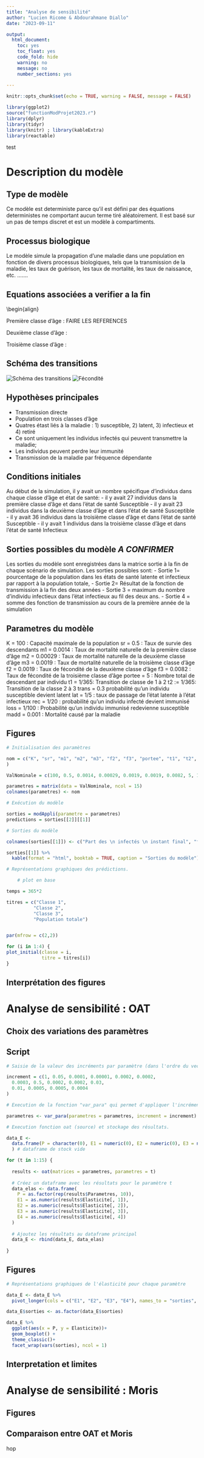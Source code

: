 ```yaml
---
title: "Analyse de sensibilité"
author: "Lucien Ricome & Abdourahmane Diallo"
date: "2023-09-11"

output: 
  html_document: 
    toc: yes
    toc_float: yes
    code_fold: hide
    warning: no
    message: no
    number_sections: yes
    
---
```

```r
knitr::opts_chunk$set(echo = TRUE, warning = FALSE, message = FALSE)
```


```r
library(ggplot2) 
source("functionModProjet2023.r")
library(dplyr)
library(tidyr)
library(knitr) ; library(kableExtra)
library(reactable)
```

test

# Description du modèle

## Type de modèle

Ce modèle est deterministe parce qu'il est défini par des équations deterministes ne comportant aucun terme tiré aléatoirement. Il est basé sur un pas de temps discret et est un modèle à compartiments.

## Processus biologique

Le modèle simule la propagation d'une maladie dans une population en fonction de divers processus biologiques, tels que la transmission de la maladie, les taux de guérison, les taux de mortalité, les taux de naissance, etc. …….

## Equations associées **a verifier a la fin**

\begin{align}

Première classe d'âge : FAIRE LES REFERENCES

\begin{cases}
A_{S,t+1} = A_{S,t}\times(1-m_1-t-trans\times \frac{N_{I,t}}{N}) + loss \times A_{R,t} + max(0 , sr \times portée \times \sum_{i=1}^{4} B_{i, t} \times f_2 + \sum_{i=1}^{4} C_{i, t} \times f_3 \times (1- \frac{N}{K})) \\
A_{E,t+1} = A_{E,t}\times(1-m_1-t-lat) + trans \times A_{1,t} \times  A_{S,t} \times \frac{N_I}{N} \\
A_{I,t+1} = A_{I,t}\times(1-m_1-t-madd - rec) + lat \times A_{E,t} \\
A_{R,t+1} = A_{R,t}\times(1-m_1-t-loss) + rec \times A_{I,t} \\

\end{cases}

Deuxième classe d'âge : 

\begin{cases}

B_{S,t+1} = A_{S,t}\times t_1 + B_{S,t} \times (1-m_2 - t_2 - trans \times \frac{N_{I,t}}{N_t})+ loss \times B_{R,t} \\
B_{E,t+1} = A_{E,t}\times t_1 + B_{E,t} \times (1-m_2 - t_2 - lat) + trans \times B_{S,t} \times \frac {N_{I,t}}{N_t} \\
B_{I,t+1} = = A_{I,t}\times t_1 + B_{I,t} \times (1-m_2 - t_2 - madd - rec) + lat \times B_{2,t} \\
B_{R,t+1} = A_{R,t}\times t_1 + B_{R,t} \times (1-m_2 - t_2 - loss) + rec \times B_{3,t} \\

\end{cases}

Troisième classe d'âge : 
 
\begin{cases}

C_{S,t+1} = B_{S,t}\times t_2 + C_{S,t} \times (1-m_3 - trans \times \frac{N_{I,t}}{N_t}) + loss \times C_{R,t} \\
C_{E,t+1} = B_{E,t}\times t_2 + C_{E,t} \times (1-m_3 - lat) + trans \times C_{S,t} \times \frac {N_{I,t}}{N_t} \\
C_{I,t+1} = = B_{I,t}\times t_2 + C_{I,t} \times (1-m_3 -  madd - rec) + lat \times C_{2,t} \\
C_{R,t+1} = B_{R,t}\times t_2 + C_{R,t} \times (1-m_3 - t_2 - loss) + rec \times B_{3,t} \\

\end{cases}


## Schéma des transitions

![Schéma des transitions](Schéma des transitions.png "Schéma des transitions du modèle") 
![Fécondité](Fecondite.png "Schéma des transitions du modèle")

## Hypothèses principales
- Transmission directe
- Population en trois classes d'âge
- Quatres étast liés à la maladie : 1) susceptible, 2) latent, 3) infectieux et 4) retiré
- Ce sont uniquement les individus infectés qui peuvent transmettre la maladie;
- Les individus peuvent perdre leur immunité
- Transmission de la maladie par fréquence dépendante


## Conditions initiales
Au début de la simulation, il y avait un nombre spécifique d'individus dans chaque classe d'âge et état de santé:
- il y avait 27 individus dans la première classe d'âge et dans l'état de santé Susceptible
- il y avait 23 individus dans la deuxième classe d'âge et dans l'état de santé Susceptible
- il y avait 36 individus dans la troisième classe d'âge et dans l'état de santé Susceptible
- il y avait 1 individus dans la troisième classe d'âge et dans l'état de santé Infectieux


## Sorties possibles du modèle ***A CONFIRMER ***
Les sorties du modèle sont enregistrées dans la matrice sortie à la fin de chaque scénario de simulation. Les sorties possibles sont:
- Sortie 1=  pourcentage de la population dans les états de santé latente et infectieux par rapport à la population totale,
- Sortie 2= Résultat de la fonction de transmission à la fin des deux années
- Sortie 3 = maximum du nombre d'individu infectieux dans l'état infectieux au fil des deux ans.
- Sortie 4 = somme des fonction de transmission au cours de la première année de la simulation


## Parametres du modèle
K = 100 : Capacité maximale de la population
sr =  0.5 : Taux de survie des descendants
m1 =  0.0014 : Taux de mortalité naturelle de la première classe d’âge
m2 =  0.00029 : Taux de mortalité naturelle  de la deuxième classe d’âge
m3 =  0.0019 : Taux de mortalité naturelle  de la troisième classe d’âge
f2 = 0.0019 : Taux de fécondité de la deuxième classe d’âge
f3 =  0.0082 : Taux de fécondité de la troisième classe d’âge
portee =  5 : Nombre total de descendant par individu
t1 = 1/365: Transition de classe de 1 à 2
t2 := 1/365: Transition de la classe 2 à 3
trans =  0.3 probabilité qu’un individu susceptible devient latent
lat = 1/5 : taux de passage de l'état latente à l'état infectieux
rec =  1/20 : probabilité qu’un individu infecté devient immunisé
loss = 1/100 : Probabilité qu’un individu immunisé redevienne susceptible
madd = 0.001 : Mortalité causé par la maladie


## Figures 

```r

# Initialisation des paramètres 

nom = c("K", "sr", "m1", "m2", "m3", "f2", "f3", "portee", "t1", "t2", "trans", "lat", "rec", "loss", "madd"
)

ValNominale = c(100, 0.5, 0.0014, 0.00029, 0.0019, 0.0019, 0.0082, 5, 1/365, 1/365, 0.3, 1/5, 1/20, 1/100, 0.001)

parametres = matrix(data = ValNominale, ncol = 15)
colnames(parametres) <- nom

# Exécution du modèle

sorties = modAppli(parametre = parametres) 
predictions = sorties[[2]][[1]]

# Sorties du modèle

colnames(sorties[[1]]) <- c("Part des \n infectés \n instant final", "fct de transmission\n instant final", "Max infectieux", "somme\nfonction de transmission" )

sorties[[1]] %>%
  kable(format = "html", booktab = TRUE, caption = "Sorties du modèle")

# Représentations graphiques des prédictions.

    # plot en base

temps = 365*2

titres = c("Classe 1",
          "Classe 2",
          "Classe 3",
          "Population totale")


par(mfrow = c(2,2))

for (i in 1:4) {
plot_initial(classe = i, 
             titre = titres[i])
}


```

## Interprétation des figures



# Analyse de sensibilité : OAT


## Choix des variations des paramètres


## Script

```r

# Saisie de la valeur des incréments par paramètre (dans l'ordre du vecteur "nom")

increment = c(1, 0.05, 0.0001, 0.00001, 0.0002, 0.0002,
  0.0003, 0.5, 0.0002, 0.0002, 0.03, 
  0.01, 0.0005, 0.0005, 0.0004
)

# Execution de la fonction "var_para" qui permet d'appliquer l'incrémentation à chaque paramètre.

parametres <- var_para(parametres = parametres, increment = increment)

# Execution fonction oat (source) et stockage des résultats.

data_E <-
  data.frame(P = character(0), E1 = numeric(0), E2 = numeric(0), E3 = numeric(0), E4 = numeric(0)
  ) # dataframe de stock vide

for (t in 1:15) {
  
  results <- oat(matrices = parametres, parametres = t)
  
  # Créez un dataframe avec les résultats pour le paramètre t
  data_elas <- data.frame(
    P = as.factor(rep(results$Parametres, 10)),
    E1 = as.numeric(results$Elasticite[, 1]),
    E2 = as.numeric(results$Elasticite[, 2]),
    E3 = as.numeric(results$Elasticite[, 3]),
    E4 = as.numeric(results$Elasticite[, 4])
  )
  
  # Ajoutez les résultats au dataframe principal
  data_E <- rbind(data_E, data_elas)
  
}


```


## Figures

```r
# Représentations graphiques de l'élasticité pour chaque paramètre

data_E <- data_E %>% 
  pivot_longer(cols = c("E1", "E2", "E3", "E4"), names_to = "sorties", values_to = "Elasticite") # pivot pour formater le jeu de données --> ggplot

data_E$sorties <- as.factor(data_E$sorties)

data_E %>%
  ggplot(aes(x = P, y = Elasticite))+
  geom_boxplot() +
  theme_classic()+
  facet_wrap(vars(sorties), ncol = 1)

```

## Interpretation et limites


# Analyse de sensibilité : Moris


## Figures

## Comparaison entre OAT et Moris

hop
